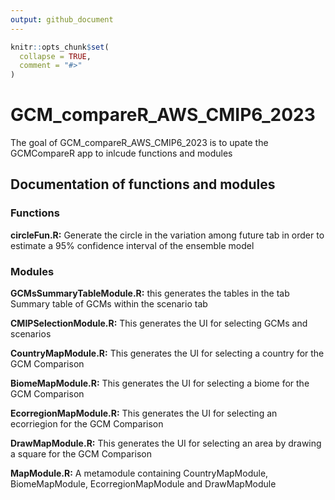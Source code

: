 ```yaml
---
output: github_document
---
```


<!-- README.md is generated from README.Rmd. Please edit that file -->

```r
knitr::opts_chunk$set(
  collapse = TRUE,
  comment = "#>"
)
```

# GCM_compareR_AWS_CMIP6_2023

<!-- badges: start -->

<!-- badges: end -->

The goal of GCM_compareR_AWS_CMIP6_2023 is to upate the GCMCompareR app to inlcude functions and modules

## Documentation of functions and modules

### Functions

**circleFun.R:** Generate the circle in the variation among future tab in order to estimate a 95% confidence interval of the ensemble model

### Modules

**GCMsSummaryTableModule.R:** this generates the tables in the tab Summary table of GCMs within the scenario tab

**CMIPSelectionModule.R:** This generates the UI for selecting GCMs and scenarios

**CountryMapModule.R:** This generates the UI for selecting a country for the GCM Comparison

**BiomeMapModule.R:** This generates the UI for selecting a biome for the GCM Comparison

**EcorregionMapModule.R:** This generates the UI for selecting an ecorriegion for the GCM Comparison

**DrawMapModule.R:** This generates the UI for selecting an area by drawing a square for the GCM Comparison

**MapModule.R:** A metamodule containing CountryMapModule, BiomeMapModule, EcorregionMapModule and DrawMapModule
